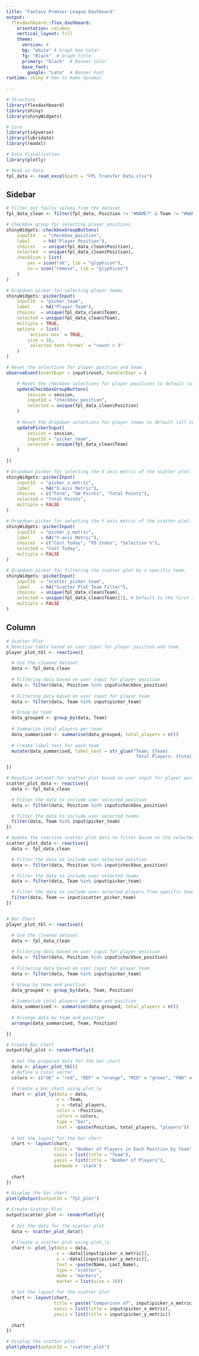 ```yaml
---
title: "Fantasy Premier League Dashboard"
output: 
  flexdashboard::flex_dashboard:
    orientation: columns               
    vertical_layout: fill
    theme:
      version: 4
      bg: "white" # Graph box color
      fg: "Black"  # Graph Title
      primary: "black"  # Banner color
      base_font:
        google: "Lato"  # Banner Font
runtime: shiny # How to make dynamic
   
---
```


```r

# Structure
library(flexdashboard)
library(shiny)
library(shinyWidgets)

# Core
library(tidyverse)
library(lubridate)
library(readxl)

# Data Visualization
library(plotly)

```

```r
# Read in data
fpl_data <- read_excel(path = "FPL Transfer Data.xlsx")
```


Sidebar {.sidebar}
-----------------------------------------------------------------------

```r
# Filter out faulty values from the dataset
fpl_data_clean <- filter(fpl_data, Position != "#NAME?" & Team != "#NAME?")

# Checkbox group for selecting player positions
shinyWidgets::checkboxGroupButtons(
    inputId   = "checkbox_position", 
    label     = h4("Player Position"), 
    choices   = unique(fpl_data_clean$Position), 
    selected  = unique(fpl_data_clean$Position), 
    checkIcon = list(
        yes = icon("ok", lib = "glyphicon"), 
        no = icon("remove", lib = "glyphicon")
    )
)

# Dropdown picker for selecting player teams
shinyWidgets::pickerInput(
    inputId  = "picker_team", 
    label    = h4("Player Team"), 
    choices  = unique(fpl_data_clean$Team),
    selected = unique(fpl_data_clean$Team),
    multiple = TRUE, 
    options  = list(
        `actions-box` = TRUE, 
        size = 10, 
        `selected-text-format` = "count > 3"
    )
)

# Reset the selections for player position and team.
observeEvent(eventExpr = input$reset, handlerExpr = {

    # Reset the checkbox selections for player positions to default (all positions).
    updateCheckboxGroupButtons(
        session = session, 
        inputId = "checkbox_position", 
        selected = unique(fpl_data_clean$Position)
    )
    
    # Reset the dropdown selections for player teams to default (all teams).
    updatePickerInput(
        session = session, 
        inputId = "picker_team", 
        selected = unique(fpl_data_clean$Team)
    )
    
})

# Dropdown picker for selecting the X axis metric of the scatter plot.
shinyWidgets::pickerInput(
    inputId  = "picker_x_metric", 
    label    = h4("X-axis Metric"), 
    choices  = c("Form", "GW Points", "Total Points"),
    selected = "Total Points",
    multiple = FALSE
)

# Dropdown picker for selecting the Y axis metric of the scatter plot.
shinyWidgets::pickerInput(
    inputId  = "picker_y_metric", 
    label    = h4("Y-axis Metric"), 
    choices  = c("Cost Today", "FD Index", "Selection %"),
    selected = "Cost Today",
    multiple = FALSE
)

# Dropdown picker for filtering the scatter plot by a specific team.
shinyWidgets::pickerInput(
    inputId  = "scatter_picker_team", 
    label    = h4("Scatter Plot Team Filter"), 
    choices  = unique(fpl_data_clean$Team),
    selected = unique(fpl_data_clean$Team)[1], # Default to the first team
    multiple = FALSE
)

```

Column {data-height=1000}
-----------------------------------------------------------------------
``` r
# Scatter Plot
# Reactive table based on user input for player position and team
player_plot_tbl <- reactive({

  # Use the cleaned dataset
  data <- fpl_data_clean
  
  # Filtering data based on user input for player position
  data <- filter(data, Position %in% input$checkbox_position)
    
  # Filtering data based on user input for player team
  data <- filter(data, Team %in% input$picker_team)

  # Group by team
  data_grouped <- group_by(data, Team)
    
  # Summarize total players per team
  data_summarised <- summarise(data_grouped, total_players = n())
    
  # Create label text for each team
  mutate(data_summarised, label_text = str_glue("Team: {Team}
                                                 Total Players: {total_players}"))

})

# Reactive dataset for scatter plot based on user input for player position and team
scatter_plot_data <- reactive({
  data <- fpl_data_clean

  # Filter the data to include user selected position
  data <- filter(data, Position %in% input$checkbox_position)

  # Filter the data to include user selected teams
  filter(data, Team %in% input$picker_team)
})

# Update the reactive scatter plot data to filter based on the selected team
scatter_plot_data <- reactive({
  data <- fpl_data_clean

  # Filter the data to include user selected position
  data <- filter(data, Position %in% input$checkbox_position)

  # Filter the data to include user selected teams
  data <- filter(data, Team %in% input$picker_team)

  # Filter the data to include user selected players from specific team
  filter(data, Team == input$scatter_picker_team) 
})


# Bar Chart
player_plot_tbl <- reactive({

  # Use the cleaned dataset
  data <- fpl_data_clean
  
  # Filtering data based on user input for player position
  data <- filter(data, Position %in% input$checkbox_position)
    
  # Filtering data based on user input for player team
  data <- filter(data, Team %in% input$picker_team)

  # Group by team and position
  data_grouped <- group_by(data, Team, Position)
    
  # Summarise total players per team and position
  data_summarised <- summarise(data_grouped, total_players = n())
    
  # Arrange data by team and position
  arrange(data_summarised, Team, Position)

})

```


``` r
# Create Bar Chart
output$fpl_plot <- renderPlotly({
  
  # Get the prepared data for the bar chart
  data <- player_plot_tbl()
  # Define a color vector
  colors <- c("GK" = "red", "DEF" = "orange", "MID" = "green", "FWD" = "blue")

  # Create a bar chart using plot_ly
  chart <- plot_ly(data = data, 
                   x = ~Team, 
                   y = ~total_players, 
                   color = ~Position, 
                   colors = colors,
                   type = "bar", 
                   text = ~paste(Position, total_players, "players"))
  
  # Set the layout for the bar chart
  chart <- layout(chart,
                  title = "Number of Players in Each Position by Team",
                  xaxis = list(title = "Team"),
                  yaxis = list(title = "Number of Players"),
                  barmode = 'stack')
  
  chart
})

# Display the bar chart
plotlyOutput(outputId = "fpl_plot")

# Create Scatter Plot
output$scatter_plot <- renderPlotly({
  
  # Get the data for the scatter plot
  data <- scatter_plot_data()
  
  # Create a scatter plot using plot_ly
  chart <- plot_ly(data = data, 
                   x = ~data[[input$picker_x_metric]], 
                   y = ~data[[input$picker_y_metric]], 
                   text = ~paste(Name, Last_Name),
                   type = "scatter", 
                   mode = "markers",
                   marker = list(size = 10))
  
  # Set the layout for the scatter plot
  chart <- layout(chart,
                  title = paste("Comparison of", input$picker_x_metric, "and", input$picker_y_metric),
                  xaxis = list(title = input$picker_x_metric),
                  yaxis = list(title = input$picker_y_metric))
  
  chart
})

# Display the scatter plot
plotlyOutput(outputId = "scatter_plot")


```
